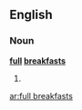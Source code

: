==English==

===Noun===
'''[[full]] [[breakfast]]s'''

# {{plural of|[[full breakfast]]}}

[[ar:full breakfasts]]
